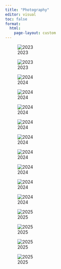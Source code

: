 ```yaml
---
title: "Photography"
editor: visual
toc: false
format:
  html:
    page-layout: custom
---
```


::: photo-masonry
![2023](photos/DSC00274.jpg)

![2023](photos/DSC00590.jpg)

![2024](photos/DSC02675.jpg)

![2024](photos/DSC02701.jpg)

![2024](photos/DSC03015.jpg)

![2024](photos/DSC03086.jpg)

![2024](photos/DSC03236.jpg)

![2024](photos/DSC03525.jpg)

![2024](photos/DSC03536.jpg)

![2024](photos/DSC03684.jpg)

![2024](photos/DSC03817.jpg)

![2025](photos/DSC04198.jpg)

![2025](photos/DSC04337.jpg)

![2025](photos/DSC04437.jpg)

![2025](photos/DSC04670.jpg)
:::
